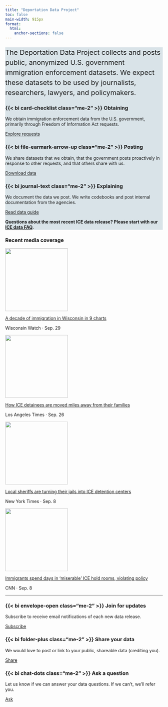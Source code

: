 ```yaml
---
title: "Deportation Data Project"
toc: false
main-width: 915px
format:
  html:
    anchor-sections: false
---
```


```{=html}
<style>
.bold-link {
  font-weight: bold;
}
</style>
```

::: {.container .py-3 .px-4 .rounded style="background-color: #D9E3E8"}

<p style="font-size:22px; line-height: 2rem">The Deportation Data Project collects and posts public, anonymized U.S. government immigration enforcement datasets. We expect these datasets to be used by journalists, researchers, lawyers, and policymakers.</p>

::: {.grid}

::: {.g-col-12 .g-col-md-4 .g-col-lg-4}

### {{< bi card-checklist class="me-2" >}} Obtaining 

We obtain immigration enforcement data from the U.S. government, primarily through Freedom of Information Act requests. 

[Explore requests](/foia.html){.btn-action-primary .btn-action .btn .btn-outline-primary .btn-sm role="button"} 

:::

::: {.g-col-12 .g-col-md-4 .g-col-lg-4}

### {{< bi file-earmark-arrow-up class="me-2" >}} Posting

We share datasets that we obtain, that the government posts proactively in response to other requests, and that others share with us.

[Download data](/data.html){.btn-action-primary .btn-action .btn .btn-outline-primary .btn-sm role="button"} 

:::

::: {.g-col-12 .g-col-md-4 .g-col-lg-4}

### {{< bi journal-text class="me-2" >}} Explaining

We document the data we post. We write codebooks and post internal documentation from the agencies.

[Read data guide](/guide.html){.btn-action-primary .btn-action .btn .btn-outline-primary .btn-sm role="button"} 

:::

<!-- /grid-->
:::

<p></p>

**Questions about the most recent ICE data release? Please start with our [ICE data FAQ](https://deportationdata.org/docs/ice.html#faq){.bold-link}.**

<!-- /div -->
::: 


<!-- cards -->

::: {.container .px-4}

### Recent media coverage {.pb-3}

::: {.grid}


::: {.g-col-12 .g-col-md-3 .g-col-lg-3}

[![](img/frontpage/wisconsinwatch-9-29-25.png){.card-img-top .w-100 style="height:200px; object-fit:cover;"}](https://wisconsinwatch.org/2025/09/a-decade-of-immigration-in-wisconsin-in-9-charts/)

[A decade of immigration in Wisconsin in 9 charts](https://wisconsinwatch.org/2025/09/a-decade-of-immigration-in-wisconsin-in-9-charts/)

<p class="card-text small text-muted">Wisconsin Watch · Sep. 29</p>

:::


::: {.g-col-12 .g-col-md-3 .g-col-lg-3}

[![](img/frontpage/latimes-9-26-25.png){.card-img-top .w-100 style="height:200px; object-fit:cover;"}](https://www.latimes.com/politics/story/2025-09-26/faster-more-frequent-transfers-of-immigrant-ice-detainees-sow-fear-and-cut-off-resources)

[How ICE detainees are moved miles away from their families](https://www.latimes.com/politics/story/2025-09-26/faster-more-frequent-transfers-of-immigrant-ice-detainees-sow-fear-and-cut-off-resources)

<p class="card-text small text-muted">Los Angeles Times · Sep. 26</p>


:::


::: {.g-col-12 .g-col-md-3 .g-col-lg-3}

[![](img/frontpage/nyt-9-8-25.png){.card-img-top .w-100 style="height:200px; object-fit:cover;"}](https://www.nytimes.com/interactive/2025/09/08/us/politics/ice-detention-county-jails-sheriffs-deportation.html)

[Local sheriffs are turning their jails into ICE detention centers](https://www.nytimes.com/interactive/2025/09/08/us/politics/ice-detention-county-jails-sheriffs-deportation.html)

<p class="card-text small text-muted">New York Times · Sep. 8</p>


:::


::: {.g-col-12 .g-col-md-3 .g-col-lg-3}

[![](img/frontpage/cnn-9-8-25.png){.card-img-top .w-100 style="height:200px; object-fit:cover;"}](https://edition.cnn.com/2025/09/08/us/detainees-ice-immigrants-hold-rooms)

[Immigrants spend days in ‘miserable’ ICE hold rooms, violating policy](https://edition.cnn.com/2025/09/08/us/detainees-ice-immigrants-hold-rooms)

<p class="card-text small text-muted">CNN · Sep. 8</p>


:::



:::

:::
<!-- /cards -->



::: {.container .py-3 .px-4}

---

::: {.grid}

::: {.g-col-12 .g-col-md-4 .g-col-lg-4}

### {{< bi envelope-open class="me-2" >}} Join for updates

Subscribe to receive email notifications of each new data release.

[Subscribe](https://groups.google.com/a/law.berkeley.edu/g/deportation_data_updates/about){.btn-action-primary .btn-action .btn .btn-outline-primary .btn-sm role="button"} 

:::

::: {.g-col-12 .g-col-md-4 .g-col-lg-4}

### {{< bi folder-plus class="me-2" >}} Share your data 

We would love to post or link to your public, shareable data (crediting you).

[Share](mailto:deportation_data_questions@law.berkeley.edu){.btn .btn-outline-primary .btn-sm role="button"} 

:::


::: {.g-col-12 .g-col-md-4 .g-col-lg-4}

### {{< bi chat-dots class="me-2" >}} Ask a question 

Let us know if we can answer your data questions. If we can't, we'll refer you.

[Ask](mailto:deportation_data_questions@law.berkeley.edu){.btn-action-primary .btn-action .btn .btn-outline-primary .btn-sm role="button"} 

:::

:::

<!-- div -->
:::



